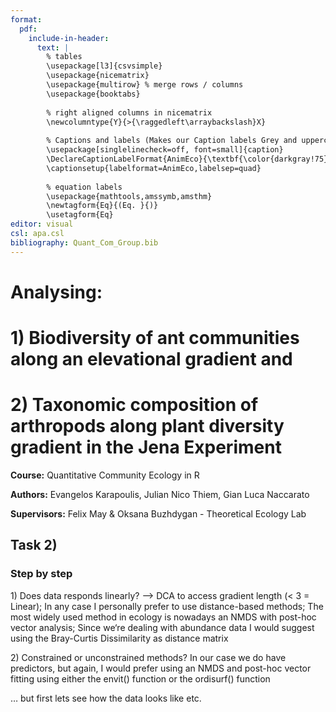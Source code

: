 ```yaml
---
format: 
  pdf:
    include-in-header:
      text: |
        % tables
        \usepackage[l3]{csvsimple}
        \usepackage{nicematrix}
        \usepackage{multirow} % merge rows / columns
        \usepackage{booktabs}
        
        % right aligned columns in nicematrix
        \newcolumntype{Y}{>{\raggedleft\arraybackslash}X}
        
        % Captions and labels (Makes our Caption labels Grey and uppercase :D)
        \usepackage[singlelinecheck=off, font=small]{caption}
        \DeclareCaptionLabelFormat{AnimEco}{\textbf{\color{darkgray!75}\MakeUppercase{#1 #2}}}
        \captionsetup{labelformat=AnimEco,labelsep=quad}
        
        % equation labels
        \usepackage{mathtools,amssymb,amsthm}
        \newtagform{Eq}{(Eq. }{)}
        \usetagform{Eq}
editor: visual
csl: apa.csl
bibliography: Quant_Com_Group.bib
---
```


# Analysing: 

# 1) Biodiversity of ant communities along an elevational gradient and 

# 2) Taxonomic composition of arthropods along plant diversity gradient in the Jena Experiment

**Course:** Quantitative Community Ecology in R

**Authors:** Evangelos Karapoulis, Julian Nico Thiem, Gian Luca Naccarato

**Supervisors:** Felix May & Oksana Buzhdygan - Theoretical Ecology Lab

## Task 2) 

### Step by step

1\) Does data responds linearly? –\> DCA to access gradient length (\< 3 = Linear); In any case I personally prefer to use distance-based methods; The most widely used method in ecology is nowadays an NMDS with post-hoc vector analysis; Since we‘re dealing with abundance data I would suggest using the Bray-Curtis Dissimilarity as distance matrix

2\) Constrained or unconstrained methods? In our case we do have predictors, but again, I would prefer using an NMDS and post-hoc vector fitting using either the envit() function or the ordisurf() function

... but first lets see how the data looks like etc.

					

				

			

		

	

## 
